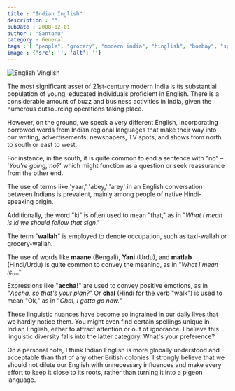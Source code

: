 ```yaml
---
title : "Indian Inglish"
description : ""
pubDate : 2008-02-01
author : "Santanu"
category : General
tags : [ "people", "grocery", "modern india", "hinglish", "bombay", "spelling", "taxi",]
image : {'src': '', 'alt': ''}
---
```


<Image src={pic1} alt="English Vinglish"/>

The most significant asset of 21st-century modern India is its substantial population of young, educated individuals proficient in English. There is a considerable amount of buzz and business activities in India, given the numerous outsourcing operations taking place.

However, on the ground, we speak a very different English, incorporating borrowed words from Indian regional languages that make their way into our writing, advertisements, newspapers, TV spots, and shows from north to south or east to west.

For instance, in the south, it is quite common to end a sentence with "no" – '*You're going, no?*' which might function as a question or seek reassurance from the other end.

The use of terms like 'yaar,' 'abey,' 'arey' in an English conversation between Indians is prevalent, mainly among people of native Hindi-speaking origin.

Additionally, the word "ki" is often used to mean "that," as in "*What I mean is ki we should follow that sign*."

The term "**wallah**" is employed to denote occupation, such as taxi-wallah or grocery-wallah.

The use of words like **maane** (Bengali), **Yani** (Urdu), and **matlab** (Hindi/Urdu) is quite common to convey the meaning, as in "*What I mean is...*."

Expressions like "**accha!**" are used to convey positive emotions, as in "*Accha, so that's your plan?*" Or **chal** (Hindi for the verb "walk") is used to mean "Ok," as in "*Chal, I gotta go now.*"

These linguistic nuances have become so ingrained in our daily lives that we hardly notice them. You might even find certain spellings unique in Indian English, either to attract attention or out of ignorance. I believe this linguistic diversity falls into the latter category. What's your preference?

On a personal note, I think Indian English is more globally understood and acceptable than that of any other British colonies. I strongly believe that we should not dilute our English with unnecessary influences and make every effort to keep it close to its roots, rather than turning it into a pigeon language.
